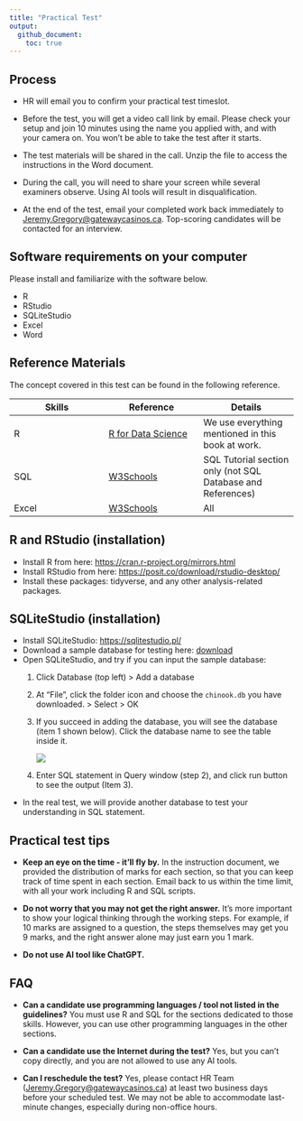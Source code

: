 ```yaml
---
title: "Practical Test"
output: 
  github_document:
    toc: true
---
```


## Process

-   HR will email you to confirm your practical test timeslot.

-   Before the test, you will get a video call link by email. Please check your setup and join 10 minutes using the name you applied with, and with your camera on. You won't be able to take the test after it starts.

-   The test materials will be shared in the call. Unzip the file to access the instructions in the Word document.

-   During the call, you will need to share your screen while several examiners observe. Using AI tools will result in disqualification.

-   At the end of the test, email your completed work back immediately to [Jeremy.Gregory\@gatewaycasinos.ca](mailto:Jeremy.Gregory@gatewaycasinos.ca){.email}. Top-scoring candidates will be contacted for an interview.

## Software requirements on your computer

Please install and familiarize with the software below.

-   R
-   RStudio
-   SQLiteStudio
-   Excel
-   Word

## Reference Materials

The concept covered in this test can be found in the following reference.

| Skills | Reference | Details |
|------------------------|------------------------|------------------------|
| R | [R for Data Science](https://r4ds.hadley.nz/) | We use everything mentioned in this book at work. |
| SQL | [W3Schools](https://www.w3schools.com/sql/default.asp) | SQL Tutorial section only (not SQL Database and References) |
| Excel | [W3Schools](https://www.w3schools.com/excel/index.php) | All |

## R and RStudio (installation)

-   Install R from here: <https://cran.r-project.org/mirrors.html>
-   Install RStudio from here: <https://posit.co/download/rstudio-desktop/>
-   Install these packages: tidyverse, and any other analysis-related packages.

## SQLiteStudio (installation)

-   Install SQLiteStudio: <https://sqlitestudio.pl/>
-   Download a sample database for testing here: [download](assets/chinook.db)
-   Open SQLiteStudio, and try if you can input the sample database:
    1.  Click Database (top left) \> Add a database

    2.  At "File", click the folder icon and choose the `chinook.db` you have downloaded. \> Select \> OK

    3.  If you succeed in adding the database, you will see the database (item 1 shown below). Click the database name to see the table inside it.

        ![](assets/SQLiteStudio.png)

    4.  Enter SQL statement in Query window (step 2), and click run button to see the output (Item 3).
-   In the real test, we will provide another database to test your understanding in SQL statement.

## Practical test tips

-   **Keep an eye on the time - it'll fly by.** In the instruction document, we provided the distribution of marks for each section, so that you can keep track of time spent in each section. Email back to us within the time limit, with all your work including R and SQL scripts.

-   **Do not worry that you may not get the right answer.** It's more important to show your logical thinking through the working steps. For example, if 10 marks are assigned to a question, the steps themselves may get you 9 marks, and the right answer alone may just earn you 1 mark.

-   **Do not use AI tool like ChatGPT.**

## FAQ

-   **Can a candidate use programming languages / tool not listed in the guidelines?** You must use R and SQL for the sections dedicated to those skills. However, you can use other programming languages in the other sections.

-   **Can a candidate use the Internet during the test?** Yes, but you can't copy directly, and you are not allowed to use any AI tools.

-   **Can I reschedule the test?** Yes, please contact HR Team ([Jeremy.Gregory\@gatewaycasinos.ca](mailto:Jeremy.Gregory@gatewaycasinos.ca){.email}) at least two business days before your scheduled test. We may not be able to accommodate last-minute changes, especially during non-office hours.
